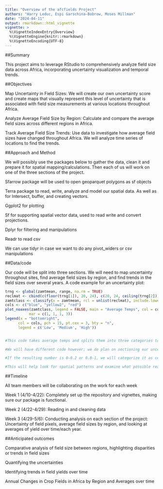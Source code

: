 ```yaml
---
title: "Overview of the afcfields Project"
authors: "Harry Leduc, Espi Garschina-Bobrow, Moses Millman"
date: "2024-04-11"
output: rmarkdown::html_vignette
vignette: >
  %\VignetteIndexEntry{Overview}
  %\VignetteEngine{knitr::rmarkdown}
  %\VignetteEncoding{UTF-8}
---
```


##Summary

This project aims to leverage RStudio to comprehensively analyze field size data across Africa, incorporating uncertainty visualization and temporal trends.

##Objectives

Map Uncertainty in Field Sizes: We will create our own uncertainty score and create maps that visually represent this level of uncertainty that is associated with field size measurements at various locations throughout Africa.

Analyze Average Field Size by Region: Calculate and compare the average field sizes across different regions in Africa.

Track Average Field Size Trends: Use data to investigate how average field sizes have changed throughout Africa. We will analyze time series of locations to find the trends.

##Approach and Method

We will possibly use the packages below to gather the data, clean it and prepare it for spatial mapping/calculations. Then each of us will work on one of the three sections of the project.

Sfarrow package will be used to open geoparquet polygons as sf objects

Terra package to read, write, analyze and model our spatial data. As well as for Intersect, buffer, and creating vectors.

Ggplot2 for plotting

Sf for supporting spatial vector data, used to read write and convert projections.

Dplyr for filtering and manipulations

Readr to read csv

We can use tidyr in case we want to do any pivot_widers or csv manipulations

##Data/code

Our code will be split into three sections. We will need to map uncertainty throughout sites, find average field sizes by region, and find trends in the field sizes over several years.
A code example for an uncertainty plot:

```r
  
trng <- global(zamtmean, range, na.rm = TRUE)
reclmat <- cbind(c(floor(trng[1]), 20, 24), c(20, 24, ceiling(trng[2])), 1:3)
zamtclass <- classify(x = zamtmean, rcl = unlist(reclmat), include.lowest = TRUE)
cols <- c("blue", "yellow2", "red")
plot_noaxes(zamtclass, legend = FALSE, main = "Average Temps", col = cols,
           mar = c(1, 1, 1, 3))
legend(x = "bottomright",
      col = cols, pch = 15, pt.cex = 3, bty = "n",
      legend = c('Low', 'Medium', 'High'))


#This code takes average temps and splits them into three categories to produce a plot of low, medium, and high temperature areas. 

#We will have different code however; we do plan on sectioning our uncertainty in this way. For instance, each pixel is given a 0 if it is field and 1 if it is not field. The code will then average this pixel for every single inputter’s answers. 

#If the resulting number is 0-0.2 or 0.8-1, we will categorize it as certain. If the number is 0.2-0.4 or 0.6-0.8, we will categorize it as uncertain. Finally, if the pixel average answer is 0.4-0.6, we will categorize it as extremely uncertain. 

#This will help look for spatial patterns and examine what possible reasons caused difficulty (the field only covered a portion of the pixel, the field blended in with the landscape, etc.).

```


##Timeline

All team members will be collaborating on the work for each week

Week 1 (4/10-4/22): Completely set up the repository and vignettes, making sure our package is functional.

Week 2 (4/22-4/29): Reading in and cleaning data

Week 3 (4/29-5/6): Conducting analysis on each section of the project: Uncertainty of field pixels, average field sizes by region, and looking at averages of yield over time/each year.

##Anticipated outcomes

Comparative analysis of field size between regions, highlighting disparities or trends in field sizes

Quantifying the uncertainties

Identifying trends in field yields over time

Annual Changes in Crop Fields in Africa by Region and Averages over time
